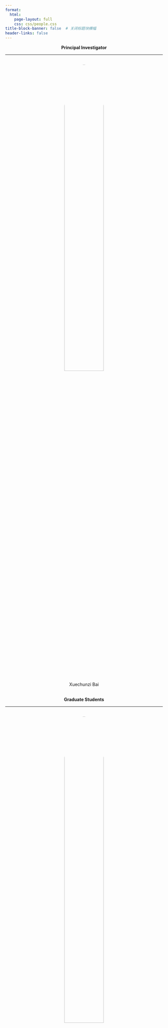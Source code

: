 ```yaml
---
format:
  html:
    page-layout: full
    css: css/people.css
title-block-banner: false  # 关闭标题块横幅
header-links: false
---
```


::: grid
::: g-col-4
:::

::: g-col-4
::: {style="text-align: center;"}
**Principal Investigator**

------------------------------------------------------------------------

<br> [![](img/people/Xuechunzi%20Bai.jpg){fig-alt="Xuechunzi Bai" width="50%" style="border-radius: 50%;"}](https://www.xuechunzibai.com/)

Xuechunzi Bai <br> <br>
:::
:::

::: g-col-4
:::
:::

::: grid
::: g-col-1
:::

::: g-col-10
::: {style="text-align: center;"}
**Graduate Students**

------------------------------------------------------------------------
:::
:::

::: g-col-1
:::
:::

::: grid
::: g-col-4
::: {style="text-align: center;"}
<br> [![](img/people/Yuhao%20Zhu.jpg){fig-alt="Yuhao Zhu (Michael Z)" width="50%" style="border-radius: 50%;"}](https://www.psymichaelzhu.com/)

Yuhao Zhu<br> <a href='https://psymichaelzhu.shinyapps.io/SingleArmTrend/' class="research_interest">Growth Mindset</a>
:::
:::

::: g-col-4
:::

::: g-col-4
:::
:::




